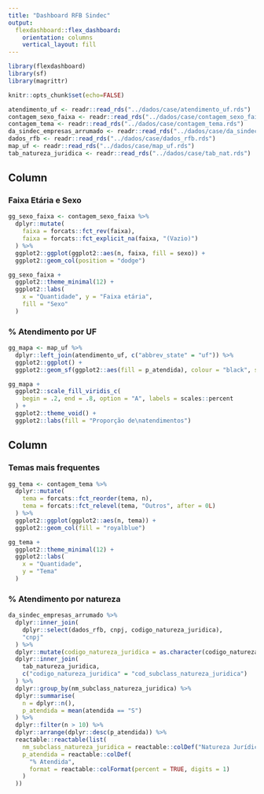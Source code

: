 ```yaml
---
title: "Dashboard RFB Sindec"
output: 
  flexdashboard::flex_dashboard:
    orientation: columns
    vertical_layout: fill
---
```


```r
library(flexdashboard)
library(sf)
library(magrittr)

knitr::opts_chunk$set(echo=FALSE)

atendimento_uf <- readr::read_rds("../dados/case/atendimento_uf.rds")
contagem_sexo_faixa <- readr::read_rds("../dados/case/contagem_sexo_faixa.rds")
contagem_tema <- readr::read_rds("../dados/case/contagem_tema.rds")
da_sindec_empresas_arrumado <- readr::read_rds("../dados/case/da_sindec_empresas_arrumado.rds")
dados_rfb <- readr::read_rds("../dados/case/dados_rfb.rds")
map_uf <- readr::read_rds("../dados/case/map_uf.rds")
tab_natureza_juridica <- readr::read_rds("../dados/case/tab_nat.rds")

```

Column {data-width=500}
-----------------------------------------------------------------------

### Faixa Etária e Sexo

```r

gg_sexo_faixa <- contagem_sexo_faixa %>% 
  dplyr::mutate(
    faixa = forcats::fct_rev(faixa),
    faixa = forcats::fct_explicit_na(faixa, "(Vazio)")
  ) %>% 
  ggplot2::ggplot(ggplot2::aes(n, faixa, fill = sexo)) +
  ggplot2::geom_col(position = "dodge")

gg_sexo_faixa +
  ggplot2::theme_minimal(12) +
  ggplot2::labs(
    x = "Quantidade", y = "Faixa etária",
    fill = "Sexo"
  )

```

### % Atendimento por UF

```r

gg_mapa <- map_uf %>% 
  dplyr::left_join(atendimento_uf, c("abbrev_state" = "uf")) %>% 
  ggplot2::ggplot() +
  ggplot2::geom_sf(ggplot2::aes(fill = p_atendida), colour = "black", size = .2)

gg_mapa +
  ggplot2::scale_fill_viridis_c(
    begin = .2, end = .8, option = "A", labels = scales::percent
  ) +
  ggplot2::theme_void() +
  ggplot2::labs(fill = "Proporção de\natendimentos")

```

Column {data-width=500}
-----------------------------------------------------------------------

### Temas mais frequentes

```r
gg_tema <- contagem_tema %>% 
  dplyr::mutate(
    tema = forcats::fct_reorder(tema, n),
    tema = forcats::fct_relevel(tema, "Outros", after = 0L)
  ) %>% 
  ggplot2::ggplot(ggplot2::aes(n, tema)) +
  ggplot2::geom_col(fill = "royalblue")

gg_tema +
  ggplot2::theme_minimal(12) +
  ggplot2::labs(
    x = "Quantidade",
    y = "Tema"
  )
```

### % Atendimento por natureza

```r
da_sindec_empresas_arrumado %>% 
  dplyr::inner_join(
    dplyr::select(dados_rfb, cnpj, codigo_natureza_juridica), 
    "cnpj"
  ) %>% 
  dplyr::mutate(codigo_natureza_juridica = as.character(codigo_natureza_juridica)) %>% 
  dplyr::inner_join(
    tab_natureza_juridica,
    c("codigo_natureza_juridica" = "cod_subclass_natureza_juridica")
  ) %>% 
  dplyr::group_by(nm_subclass_natureza_juridica) %>% 
  dplyr::summarise(
    n = dplyr::n(),
    p_atendida = mean(atendida == "S")
  ) %>% 
  dplyr::filter(n > 10) %>% 
  dplyr::arrange(dplyr::desc(p_atendida)) %>% 
  reactable::reactable(list(
    nm_subclass_natureza_juridica = reactable::colDef("Natureza Jurídica"),
    p_atendida = reactable::colDef(
      "% Atendida", 
      format = reactable::colFormat(percent = TRUE, digits = 1)
    )
  ))
```

